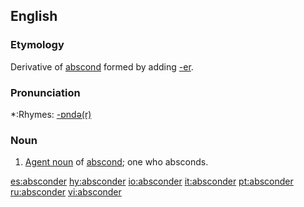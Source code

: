 ==English==

===Etymology===
Derivative of [[abscond]] formed by adding [[-er]].

===Pronunciation===
*:Rhymes: [[Rhymes:English:-ɒndə(r)|-ɒndə(r)]]

===Noun===
{{en-noun}}

# [[agent noun|Agent noun]] of [[abscond]]; one who absconds.

[[es:absconder]]
[[hy:absconder]]
[[io:absconder]]
[[it:absconder]]
[[pt:absconder]]
[[ru:absconder]]
[[vi:absconder]]
